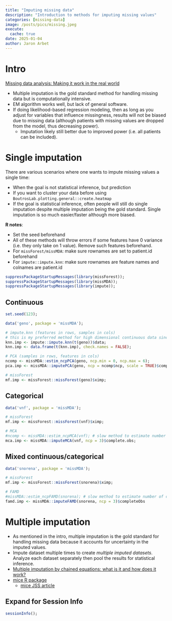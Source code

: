 ```yaml
---
title: "Imputing missing data"
description: "Introduction to methods for imputing missing values"
categories: [missing-data]
image: /posts/pics/missing.jpeg
execute:
  cache: true
date: 2025-01-04
author: Jaron Arbet
---
```


# Intro

[Missing data analysis: Making it work in the real world](https://www.annualreviews.org/doi/abs/10.1146/annurev.psych.58.110405.085530)

* Multiple imputation is the gold standard method for handling missing data but is computationally intensive.
* EM algorithm works well, but lack of general software.
* If doing likelihood-based regression modeling, then as long as you adjust for variables that influence missingness, results will not be biased due to missing data (although patients with missing values are dropped from the model, thus decreasing power).
    * Imputation likely still better due to improved power (i.e. all patients can be included).

# Single imputation

There are various scenarios where one wants to impute missing values a single time:

* When the goal is not statistical inference, but prediction 
* If you want to cluster your data before using `BoutrosLab.plotting.general::create.heatmap`
* If the goal is statistical inference, often people will still do single imputation despite multiple imputation being the gold standard.  Single imputation is so much easier/faster although more biased.


**R notes**:

* Set the seed beforehand
* All of these methods will throw errors if some features have 0 variance (i.e. they only take on 1 value).  Remove such features beforehand.
*  For `missForest/missMDA`: make sure rownames are set to patient.id beforehand 
*  For `impute::impute.knn`: make sure rownames are feature names and colnames are patient.id

```r
suppressPackageStartupMessages(library(missForest));
suppressPackageStartupMessages(library(missMDA));
suppressPackageStartupMessages(library(impute));
```

## Continuous

```r
set.seed(123);

data('geno', package = 'missMDA'); 

# impute.knn (features in rows, samples in cols)
# this is my preferred method for high dimensional continuous data since it is relatively fast
knn.imp <- impute::impute.knn(t(geno))$data;
knn.imp <- data.frame(t(knn.imp), check.names = FALSE);

# PCA (samples in rows, features in cols)
ncomp <- missMDA::estim_ncpPCA(geno, ncp.min = 0, ncp.max = 6);
pca.imp <- missMDA::imputePCA(geno, ncp = ncomp$ncp, scale = TRUE)$completeObs;

# missForest
mf.imp <- missForest::missForest(geno)$ximp;
```

## Categorical

```r
data('vnf', package = 'missMDA');

# missForest
mf.imp <- missForest::missForest(vnf)$ximp;

# MCA
#ncomp <- missMDA::estim_ncpMCA(vnf); # slow method to estimate number of components
mca.imp <- missMDA::imputeMCA(vnf, ncp = 3)$complete.obs;
```

## Mixed continuous/categorical

```r
data('snorena', package = 'missMDA'); 

# missForest
mf.imp <- missForest::missForest(snorena)$ximp;

# FAMD
#missMDA::estim_ncpFAMD(snorena); # slow method to estimate number of components
famd.imp <- missMDA::imputeFAMD(snorena, ncp = 3)$completeObs
```


# Multiple imputation

* As mentioned in the intro, multiple imputation is the gold standard for handling missing data because it accounts for uncertainty in the imputed values.
* Impute dataset multiple times to create *multiple imputed datasets*.  Analyze each dataset separately then pool the results for statistical inference.
* [Multiple imputation by chained equations: what is it and how does it work?](https://onlinelibrary.wiley.com/doi/abs/10.1002/mpr.329)
* [mice R package](https://cran.r-project.org/web/packages/mice/index.html)
    * [mice JSS article](https://www.jstatsoft.org/article/view/v045i03)


:::{.callout-note collapse="true"}
## Expand for Session Info
```r
sessionInfo();
```
:::